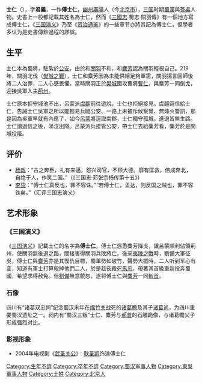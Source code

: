 '''士仁'''（{{bd|？||？||catIdx=S士}}），字'''君義'''，一作'''傅士仁'''，[[幽州|幽州]][[廣陽郡|廣陽]]人（今[[北京市|北京市]]），[[三国|三国]]时期[[蜀漢|蜀漢]]與[[孫吳|孫吳]]人物。史書上一般都記載其姓名為士仁，然而《[[三國志|三國志]]·蜀志·關羽傳》有一個地方寫成傅士仁，《[[三国演义|三国演义]]》乃至《[[资治通鉴|资治通鉴]]》的一些章节亦將其記為傅士仁，但學者多认为是史書傳鈔過程的謬誤。

== 生平 ==
士仁本為蜀將，駐紮於[[公安县|公安]]，由於和[[關羽|關羽]]不和，和[[麋芳|麋芳]]認為關羽輕視自己。219年，關羽北伐（[[樊城之戰|樊城之戰]]），士仁和麋芳因為未能供給足夠軍需，關羽揚言回師後將二人治罪，二人心感畏懼。當時關羽正於[[樊城|樊城]]圍攻曹將[[曹仁|曹仁]]，與麋芳一同倒戈，迎接吳軍入主[[荊州|荊州]]。

士仁原本拒守城池不出，呂蒙派[[虞翻|虞翻]]前往遊說，士仁也拒絕接見。虞翻寫信給士仁，告誡士仁吳軍之所以能輕易兵臨公安、一路上未被斥候察覺、無烽火警訊，那是因為吳軍早就有內應了，如今[[呂蒙|呂蒙]]將逕取南郡，士仁獨守孤城，進退皆無生路。士仁讀過信之後，涕泣出降。呂蒙派兵接管公安，帶士仁去給麋芳看，麋芳於是開城投降。

== 评价 ==
*[[杨戏|杨戏]]：“古之奔臣，礼有来逼，怨兴司官，不顾大德。靡有匡救，倍成奔北，自绝于人，作笑二国。”（《三国志·邓张宗杨传第十五》）
*[[李贽|李贽]]：“傅士仁真反也，罪不容诛。”“若傅士仁，孟达，则反国之贼也，罪不容诛矣。”（汇评三国志演义）

== 艺术形象 ==
=== 《三国演义》 ===
《[[三国演义|三国演义]]》記載士仁的名字為'''傅士仁'''。傅士仁慫恿麋芳降吳，讓呂蒙順利佔領荊州，使關羽無後退之路，間接害得關羽兵敗將亡。後來[[夷陵之戰|夷陵之戰]]時，劉備大軍征吳，傅士仁與[[麋芳|麋芳]]亦是其復仇目標，蜀軍勢如破竹，聲勢大振時，二人听到军心有变，知道有軍士打算殺掉他們二人，於是趁夜殺死[[馬忠_(東吳)|馬忠]]，帶著其首級重新投奔蜀國，希望求得赦免。但[[劉備|劉備]]無意饒恕，遂将傅士仁與[[麋芳|麋芳]]一同[[斬首|斬首]]。

=== 石像 ===
四川有“诸葛双忠祠”纪念蜀汉末年在[[绵竹关|绵竹关]]战死的[[诸葛瞻|诸葛瞻]]及其子[[诸葛尚|诸葛尚]]，为四川重要蜀汉遗址之一。祠内有“蜀汉三叛”士仁、麋芳与[[郝普|郝普]]的石雕跪像，与诸葛瞻父子形成强烈对比。

=== 影视形象 ===
* 2004年电视剧《[[武圣关公|武圣关公]]》：[[耿圣凯|耿圣凯]]饰演傅士仁

{{三国人物小作品}}
{{三國志}}
[[Category:生年不詳|Category:生年不詳]]
[[Category:卒年不詳|Category:卒年不詳]]
[[Category:蜀汉军事人物|Category:蜀汉军事人物]]
[[Category:東吳軍事人物|Category:東吳軍事人物]]
[[Category:士姓|Category:士姓]]
[[Category:北京人|Category:北京人]]